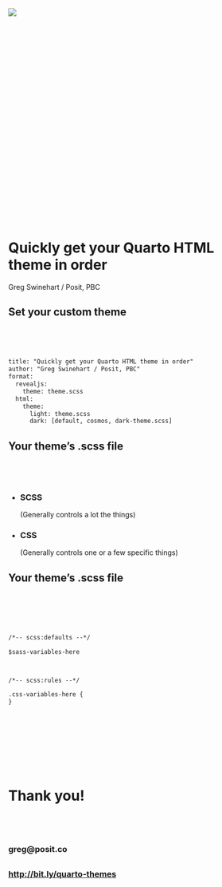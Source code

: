 
## {.center background-color="#ffffff" }
<img src="images/companies-2.png" class="w-100">

## &nbsp; {background-image="images/1.png" background-size="contain" }
## &nbsp; {background-image="images/2.png" background-size="contain" }
## &nbsp; {background-image="images/3.png" background-size="contain" }
## &nbsp; {background-image="images/4.png" background-size="contain" }
## &nbsp; {background-image="images/5.png" background-size="contain" }
## &nbsp; {background-image="images/6.png" background-size="contain" }
## &nbsp; {background-image="images/7.png" background-size="contain" }
## &nbsp; {background-image="images/8.png" background-size="contain" }
## &nbsp; {background-image="images/9.png" background-size="contain" }

# Quickly get your Quarto HTML theme in order {background-image="images/bg-dark.png" background-size="contain" color="white" style="margin-top:-60px;"}

<div class="quarto-title-authors">
<div class="quarto-title-author">
<div class="quarto-title-author-name">
Greg Swinehart / Posit, PBC 
</div>
</div>
</div>

##  {background-image="images/bs5.jpg" background-size="cover" }



##  {background-image="images/bs5-2.jpg" background-size="contain" }


## Set your custom theme 

<div style="margin-top:80px;"></div>
```.html
title: "Quickly get your Quarto HTML theme in order"
author: "Greg Swinehart / Posit, PBC"
format: 
  revealjs:
    theme: theme.scss
  html:
    theme: 
      light: theme.scss
      dark: [default, cosmos, dark-theme.scss]
```

## Your theme’s .scss file 

<div style="margin-top:80px;"></div>
::: {.fragment}

 - ### **SCSS** 
 (Generally controls a lot the things)
:::
::: {.fragment}

 - ### **CSS** 
 (Generally controls one or a few specific things)
:::



## Your theme’s .scss file 

<div style="margin-top:100px;"></div>

```.html
/*-- scss:defaults --*/

$sass-variables-here



/*-- scss:rules --*/

.css-variables-here {
}




```


## &nbsp; {background-video="images/quarto-variables.mp4" color="white" background-size="contain"}

## &nbsp; {background-video="images/github.mp4" color="white" background-size="contain"}



## &nbsp; {background-video="images/bslib.mp4" color="white" background-size="contain"}


## &nbsp; {background-video="images/revealjs.mp4" color="white" background-size="contain"}




# Thank you! {background-image="images/bg-dark.png" background-size="contain" color="white" style="margin-top:-100px;" .smaller}

<div style="margin-top:80px;"></div>

::: {.fragment}
<h3>greg@posit.co</h3>
:::
::: {.fragment}
<div style="margin-top:30px;"></div>
<h3>[http://bit.ly/quarto-themes](http://bit.ly/quarto-themes)</h3>
:::